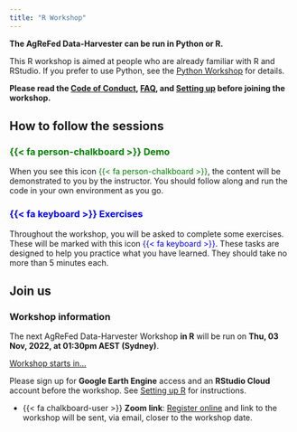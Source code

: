 ```yaml
---
title: "R Workshop"
---
```


**The AgReFed Data-Harvester can be run in Python or R. **

This R workshop is aimed at people who are already familiar with R and RStudio. If you prefer to use Python, see the [Python Workshop](/pydocs/py00-workshop.qmd) for details.

::: callout-important
**Please read the [Code of Conduct](/code-of-conduct.qmd), [FAQ](/faq.qmd), and [Setting up](/rdocs/r01-setup.qmd) before joining the workshop.**
:::

## How to follow the sessions


### [{{< fa person-chalkboard >}} Demo]{style="color: green;"}

When you see this icon [{{< fa person-chalkboard >}}]{style="color: green;"}, the content will be demonstrated to you by the instructor. You should follow along and run the code in your own environment as you go.


### [{{< fa keyboard >}} Exercises]{style="color: blue;"}

Throughout the workshop, you will be asked to complete some exercises. These will be marked with this icon [{{< fa keyboard >}}]{style="color: blue;"}. These tasks are designed to help you practice what you have learned. They should take no more than 5 minutes each.


## Join us

::: callout-tip
### Workshop information {.unnumbered}

The next AgReFed Data-Harvester Workshop **in R** will be run on **Thu, 03 Nov, 2022, at 01:30pm AEST (Sydney)**.

<script src="https://cdn.logwork.com/widget/countdown.js"></script>
<a href="https://logwork.com/countdown-w5fs" class="countdown-timer" data-style="circles" data-timezone="Australia/Sydney" data-date="2022-11-03 13:30">Workshop starts in...</a>

:::

::: callout-important

Please sign up for **Google Earth Engine** access and an **RStudio Cloud** account before the workshop. See [Setting up R](r01-setup.qmd) for instructions.
:::

- {{< fa chalkboard-user >}} **Zoom link**: [Register online](https://www.eventbrite.com.au/e/agrefed-data-harvester-workshop-tickets-425515517367r) and link to the workshop will be sent, via email, closer to the workshop date.
<!-- - {{< fa download >}} **Workshop material**: Click [here]() to download the workshop material. (*Link will be available closer to the workshop date.*) -->
